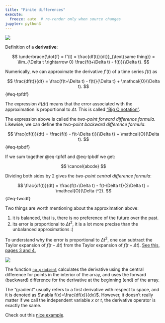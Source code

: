 ```yaml
---
title: "Finite differences"
execute:
  freeze: auto  # re-render only when source changes
jupyter: python3
---
```


![](central_diff.png)

Definition of a **derivative**:

$$
\underbrace{\dot{f} = f'(t) = \frac{df(t)}{dt}}_{\text{same thing}} = \lim_{\Delta t \rightarrow 0} \frac{f(t+\Delta t) - f(t)}{\Delta t}.
$$

Numerically, we can approximate the derivative $f'(t)$ of a time series $f(t)$ as

$$
\frac{df(t)}{dt} = \frac{f(t+\Delta t) - f(t)}{\Delta t} + \mathcal{O}(\Delta t).
$$ {#eq-tpfdf}

::: {.column-margin}
The expression $\mathcal{O}(\Delta t)$ means that the error associated with the approximation is proportional to $\Delta t$. This is called ["Big O notation"](https://en.wikipedia.org/wiki/Big_O_notation).
:::

The expression above is called the *two-point forward difference formula*.
Likewise, we can define the *two-point backward difference formula*:

$$
\frac{df(t)}{dt} = \frac{f(t) - f(t-\Delta t)}{\Delta t} + \mathcal{O}(\Delta t).
$$ {#eq-tpbdf}

If we sum together @eq-tpfdf and @eq-tpbdf we get:

$$
\cancel{abcde}
$$

<!-- $$
\begin{aligned}
2\frac{df(t)}{dt} &= \frac{f(t+\Delta t) - \cancel{f(t)}}{\Delta t} + \frac{\cancel{f(t)} - f(t-\Delta t)}{\Delta t} \\
 &= \frac{f(t+\Delta t) - f(t-\Delta t)}{\Delta t}.
\end{aligned}
$$ {#eq-sum} -->

Dividing both sides by 2 gives the *two-point central difference formula*:

$$
\frac{df(t)}{dt} = \frac{f(t+\Delta t) - f(t-\Delta t)}{2\Delta t} + \mathcal{O}(\Delta t^2). 
$$ {#eq-twcdf}

Two things are worth mentioning about the approximation above:

1. it is balanced, that is, there is no preference of the future over the past.
1. its error is proportional to $\Delta t^2$, it is a lot more precise than the unbalanced approximations :)

::: {.column-margin}
To understand why the error is proportional to $\Delta t^2$, one can subtract the Taylor expansion of $f(t-\Delta t)$ from the Taylor expansion of $f(t+\Delta t)$.
[See this, pages 3 and 4.](https://home.cc.umanitoba.ca/~farhadi/Math2120/Numerical%20Differentiation.pdf)
:::

![](central_diff.png)

The function [`np.gradient`](https://numpy.org/doc/stable/reference/generated/numpy.gradient.html) calculates the derivative using the central difference for points in the interior of the array, and uses the forward (backward) difference for the derivative at the beginning (end) of the array.

::: {.column-margin}
The "gradient" usually refers to a first derivative with respect to space, and it is denoted as $\nabla f(x)=\frac{df(x)}{dx}$. However, it doesn't really matter if we call the independent variable $x$ or $t$, the derivative operator is exactly the same.
:::

Check out this [nice example](https://gist.github.com/astrojuanlu/e4d47fec5d94d2224762a61680419eb2).